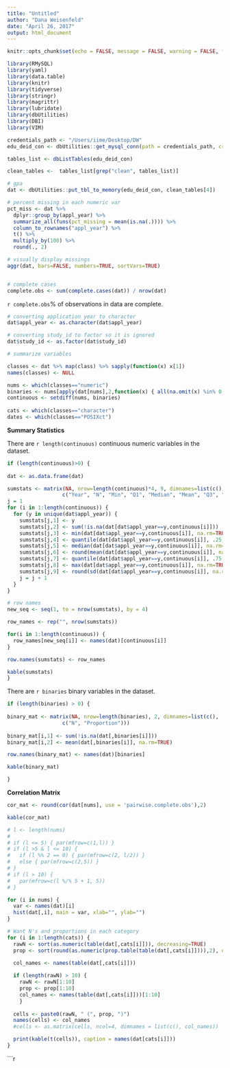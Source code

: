 ```yaml
---
title: "Untitled"
author: "Dana Weisenfeld"
date: "April 26, 2017"
output: html_document
---
```


```r

knitr::opts_chunk$set(echo = FALSE, message = FALSE, warning = FALSE, fig.align = 'center')

library(RMySQL)
library(yaml)
library(data.table)
library(knitr)
library(tidyverse)
library(stringr)
library(magrittr)
library(lubridate)
library(dbUtilities)
library(DBI)
library(VIM)

```


```r

credentials_path <- "/Users/iime/Desktop/DW"
edu_deid_con <- dbUtilities::get_mysql_conn(path = credentials_path, credentials_file = "edu_deid.my.cnf", group = "edu_deident")

tables_list <- dbListTables(edu_deid_con)

clean_tables <-  tables_list[grep("clean", tables_list)]

# gpa
dat <- dbUtilities::put_tbl_to_memory(edu_deid_con, clean_tables[4])

```


```r

# percent missing in each numeric var
pct_miss <- dat %>%
  dplyr::group_by(appl_year) %>%
  summarize_all(funs(pct_missing = mean(is.na(.)))) %>%
  column_to_rownames("appl_year") %>%
  t() %>%
  multiply_by(100) %>%
  round(., 2)

# visually display missings
aggr(dat, bars=FALSE, numbers=TRUE, sortVars=TRUE)


# complete cases
complete.obs <- sum(complete.cases(dat)) / nrow(dat)

```

`r complete.obs`% of observations in data are complete. 

```r

# converting application year to character
dat$appl_year <- as.character(dat$appl_year)

# converting study_id to factor so it is ignored
dat$study_id <- as.factor(dat$study_id)

# summarize variables

classes <- dat %>% map(class) %>% sapply(function(x) x[1])
names(classes) <- NULL

nums <- which(classes=="numeric")
binaries <- nums[apply(dat[nums],2,function(x) { all(na.omit(x) %in% 0:1) })]
continuous <- setdiff(nums, binaries)
  
cats <- which(classes=="character")
dates <- which(classes=="POSIXct")

```

__Summary Statistics__

There are `r length(continuous)` continuous numeric variables in the dataset.

```r

if (length(continuous)>0) {
  
dat <- as.data.frame(dat)

sumstats <- matrix(NA, nrow=length(continuous)*4, 9, dimnames=list(c(), 
                  c("Year", "N", "Min", "Q1", "Median", "Mean", "Q3", "Max", "SD")))
j = 1
for (i in 1:length(continuous)) {
  for (y in unique(dat$appl_year)) {
    sumstats[j,1] <- y
    sumstats[j,2] <- sum(!is.na(dat[dat$appl_year==y,continuous[i]]))
    sumstats[j,3] <- min(dat[dat$appl_year==y,continuous[i]], na.rm=TRUE)
    sumstats[j,4] <- quantile(dat[dat$appl_year==y,continuous[i]], .25, na.rm=TRUE)
    sumstats[j,5] <- median(dat[dat$appl_year==y,continuous[i]], na.rm=TRUE)
    sumstats[j,6] <- round(mean(dat[dat$appl_year==y,continuous[i]], na.rm=TRUE),2)
    sumstats[j,7] <- quantile(dat[dat$appl_year==y,continuous[i]], .75, na.rm=TRUE)
    sumstats[j,8] <- max(dat[dat$appl_year==y,continuous[i]], na.rm=TRUE)
    sumstats[j,9] <- round(sd(dat[dat$appl_year==y,continuous[i]], na.rm=TRUE),2)
    j = j + 1
  }
}

# row names
new_seq <- seq(1, to = nrow(sumstats), by = 4)

row_names <- rep("", nrow(sumstats))

for(i in 1:length(continuous)) {
  row_names[new_seq[i]] <- names(dat)[continuous[i]]
}

row.names(sumstats) <- row_names

kable(sumstats)
}

```

There are `r binaries` binary variables in the dataset. 
 
```r

if (length(binaries) > 0) {
  
binary_mat <- matrix(NA, nrow=length(binaries), 2, dimnames=list(c(), 
                  c("N", "Proportion"))) 
  
binary_mat[i,1] <- sum(!is.na(dat[,binaries[i]]))
binary_mat[i,2] <- mean(dat[,binaries[i]], na.rm=TRUE)

row.names(binary_mat) <- names(dat)[binaries]

kable(binary_mat)

}


```


__Correlation Matrix__

```r

cor_mat <- round(cor(dat[nums], use = 'pairwise.complete.obs'),2)

kable(cor_mat)

```

```r

# l <- length(nums)
# 
# if (l <= 5) { par(mfrow=c(1,l)) }
# if (l >5 & l <= 10) {
#   if (l %% 2 == 0) { par(mfrow=c(2, l/2)) }
#   else { par(mfrow=c(2,5)) }
# }
# if (l > 10) {
#   par(mfrow=c(l %/% 5 + 1, 5))
# }

for (i in nums) {
  var <- names(dat)[i]  
  hist(dat[,i], main = var, xlab="", ylab="")
}

```


```r

# Want N's and proportions in each category
for (i in 1:length(cats)) {
  rawN <- sort(as.numeric(table(dat[,cats[i]])), decreasing=TRUE)
  prop <- sort(round(as.numeric(prop.table(table(dat[,cats[i]]))),2), decreasing=TRUE)

  col_names <- names(table(dat[,cats[i]]))
  
  if (length(rawN) > 10) {
    rawN <- rawN[1:10]
    prop <- prop[1:10]
    col_names <- names(table(dat[,cats[i]]))[1:10]
    }
  
  cells <- paste0(rawN, " (", prop, ")")
  names(cells) <- col_names
  #cells <- as.matrix(cells, ncol=4, dimnames = list(c(), col_names))

  print(kable(t(cells)), caption = names(dat[cats[i]]))
}

```


```r


